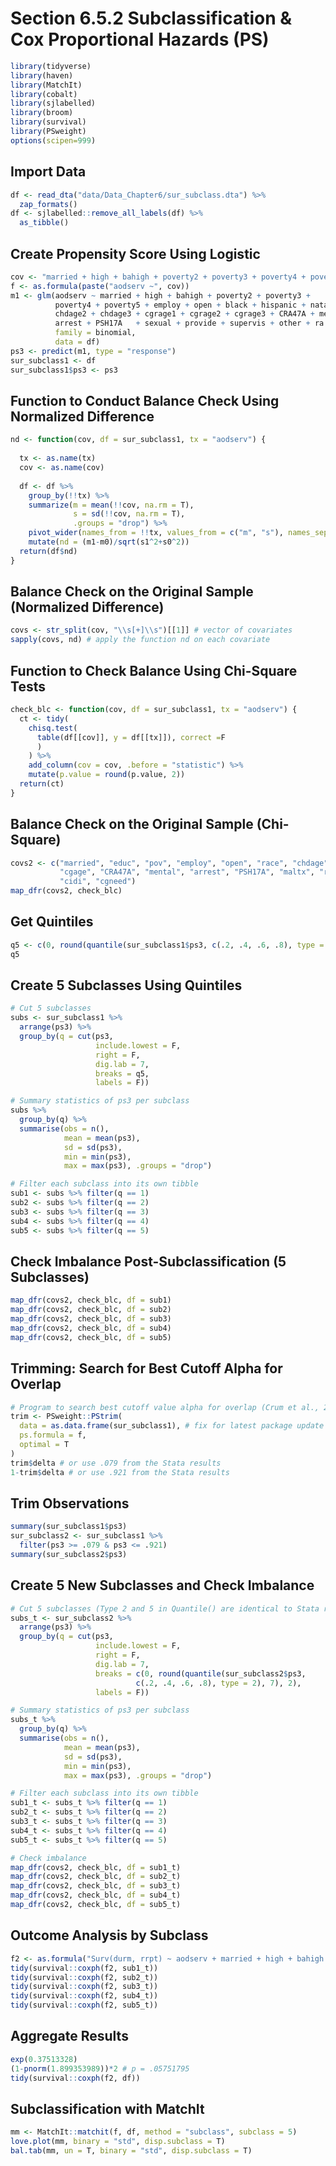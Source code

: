 # Section 6.5.2 Subclassification & Cox Proportional Hazards (PS) 

```r
library(tidyverse)
library(haven)
library(MatchIt)
library(cobalt)
library(sjlabelled)
library(broom)
library(survival)
library(PSweight)
options(scipen=999)
```

## Import Data

```r
df <- read_dta("data/Data_Chapter6/sur_subclass.dta") %>%
  zap_formats()
df <- sjlabelled::remove_all_labels(df) %>%
  as_tibble()
```

## Create Propensity Score Using Logistic

```r
cov <- "married + high + bahigh + poverty2 + poverty3 + poverty4 + poverty5 + employ + open + black + hispanic + natam + chdage1 + chdage2 + chdage3 + cgrage1 + cgrage2 + cgrage3 + CRA47A + mental + arrest + PSH17A	+ sexual + provide + supervis + other + ra + cidi + cgneed"
f <- as.formula(paste("aodserv ~", cov))
m1 <- glm(aodserv ~ married + high + bahigh + poverty2 + poverty3 + 
          poverty4 + poverty5 + employ + open + black + hispanic + natam + chdage1 + 
          chdage2 + chdage3 + cgrage1 + cgrage2 + cgrage3 + CRA47A + mental + 
          arrest + PSH17A	+ sexual + provide + supervis + other + ra + cidi + cgneed,
          family = binomial,
          data = df)
ps3 <- predict(m1, type = "response")
sur_subclass1 <- df
sur_subclass1$ps3 <- ps3
```

## Function to Conduct Balance Check Using Normalized Difference

```r
nd <- function(cov, df = sur_subclass1, tx = "aodserv") {
  
  tx <- as.name(tx)
  cov <- as.name(cov)
  
  df <- df %>%
    group_by(!!tx) %>%
    summarize(m = mean(!!cov, na.rm = T),
              s = sd(!!cov, na.rm = T),
              .groups = "drop") %>%
    pivot_wider(names_from = !!tx, values_from = c("m", "s"), names_sep = "") %>%
    mutate(nd = (m1-m0)/sqrt(s1^2+s0^2))
  return(df$nd)
}
```

## Balance Check on the Original Sample (Normalized Difference)

```r
covs <- str_split(cov, "\\s[+]\\s")[[1]] # vector of covariates
sapply(covs, nd) # apply the function nd on each covariate
```

## Function to Check Balance Using Chi-Square Tests

```r
check_blc <- function(cov, df = sur_subclass1, tx = "aodserv") {
  ct <- tidy(
    chisq.test(
      table(df[[cov]], y = df[[tx]]), correct =F
      )
    ) %>%
    add_column(cov = cov, .before = "statistic") %>%
    mutate(p.value = round(p.value, 2))
  return(ct)
}
```

## Balance Check on the Original Sample (Chi-Square)

```r
covs2 <- c("married", "educ", "pov", "employ", "open", "race", "chdage",
           "cgage", "CRA47A", "mental", "arrest", "PSH17A", "maltx", "ra",
           "cidi", "cgneed")
map_dfr(covs2, check_blc)
```

## Get Quintiles

```r
q5 <- c(0, round(quantile(sur_subclass1$ps3, c(.2, .4, .6, .8), type = 1), 7), 1) # round to 7 digits to replicate Stata code
q5
```

## Create 5 Subclasses Using Quintiles

```r
# Cut 5 subclasses
subs <- sur_subclass1 %>%
  arrange(ps3) %>%
  group_by(q = cut(ps3, 
                   include.lowest = F,
                   right = F,
                   dig.lab = 7,
                   breaks = q5,
                   labels = F))

# Summary statistics of ps3 per subclass
subs %>%
  group_by(q) %>%
  summarise(obs = n(),
            mean = mean(ps3),
            sd = sd(ps3),
            min = min(ps3),
            max = max(ps3), .groups = "drop")

# Filter each subclass into its own tibble
sub1 <- subs %>% filter(q == 1)
sub2 <- subs %>% filter(q == 2)
sub3 <- subs %>% filter(q == 3)
sub4 <- subs %>% filter(q == 4)
sub5 <- subs %>% filter(q == 5)
```

## Check Imbalance Post-Subclassification (5 Subclasses)

```r
map_dfr(covs2, check_blc, df = sub1)
map_dfr(covs2, check_blc, df = sub2)
map_dfr(covs2, check_blc, df = sub3)
map_dfr(covs2, check_blc, df = sub4)
map_dfr(covs2, check_blc, df = sub5)
```

## Trimming: Search for Best Cutoff Alpha for Overlap

```r
# Program to search best cutoff value alpha for overlap (Crum et al., 2009)
trim <- PSweight::PStrim(
  data = as.data.frame(sur_subclass1), # fix for latest package update
  ps.formula = f,
  optimal = T
)
trim$delta # or use .079 from the Stata results
1-trim$delta # or use .921 from the Stata results
```

## Trim Observations

```r
summary(sur_subclass1$ps3)
sur_subclass2 <- sur_subclass1 %>%
  filter(ps3 >= .079 & ps3 <= .921)
summary(sur_subclass2$ps3)
```

## Create 5 New Subclasses and Check Imbalance

```r
# Cut 5 subclasses (Type 2 and 5 in Quantile() are identical to Stata results)
subs_t <- sur_subclass2 %>%
  arrange(ps3) %>%
  group_by(q = cut(ps3, 
                   include.lowest = F,
                   right = F,
                   dig.lab = 7,
                   breaks = c(0, round(quantile(sur_subclass2$ps3, 
                            c(.2, .4, .6, .8), type = 2), 7), 2),
                   labels = F))

# Summary statistics of ps3 per subclass
subs_t %>%
  group_by(q) %>%
  summarise(obs = n(),
            mean = mean(ps3),
            sd = sd(ps3),
            min = min(ps3),
            max = max(ps3), .groups = "drop")

# Filter each subclass into its own tibble
sub1_t <- subs_t %>% filter(q == 1)
sub2_t <- subs_t %>% filter(q == 2)
sub3_t <- subs_t %>% filter(q == 3)
sub4_t <- subs_t %>% filter(q == 4)
sub5_t <- subs_t %>% filter(q == 5)

# Check imbalance
map_dfr(covs2, check_blc, df = sub1_t)
map_dfr(covs2, check_blc, df = sub2_t)
map_dfr(covs2, check_blc, df = sub3_t)
map_dfr(covs2, check_blc, df = sub4_t)
map_dfr(covs2, check_blc, df = sub5_t)
```

## Outcome Analysis by Subclass

```r
f2 <- as.formula("Surv(durm, rrpt) ~ aodserv + married + high + bahigh + poverty2 + poverty3 + poverty4 + poverty5 + employ + open + black + hispanic + natam + chdage1 + chdage2 + chdage3 + CRA47A")
tidy(survival::coxph(f2, sub1_t))
tidy(survival::coxph(f2, sub2_t))
tidy(survival::coxph(f2, sub3_t))
tidy(survival::coxph(f2, sub4_t))
tidy(survival::coxph(f2, sub5_t))
```

## Aggregate Results

```r
exp(0.37513328)
(1-pnorm(1.899353989))*2 # p = .05751795
tidy(survival::coxph(f2, df))
```

## Subclassification with MatchIt

```r
mm <- MatchIt::matchit(f, df, method = "subclass", subclass = 5)
love.plot(mm, binary = "std", disp.subclass = T)
bal.tab(mm, un = T, binary = "std", disp.subclass = T)
```
